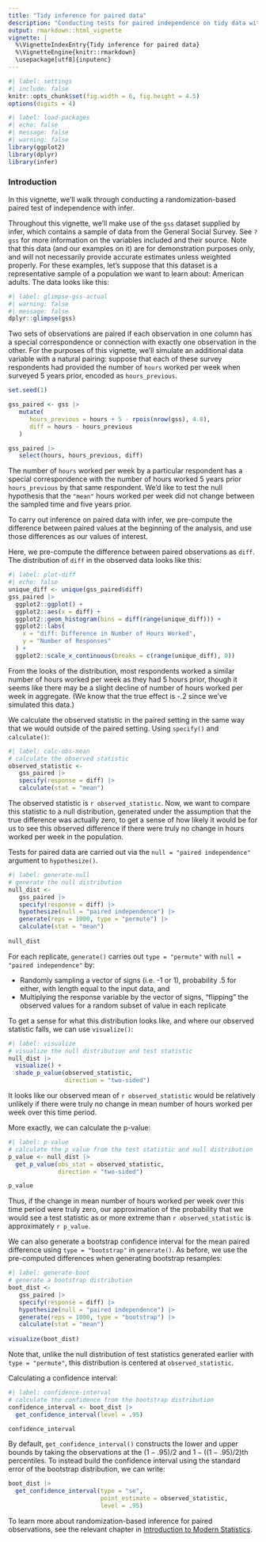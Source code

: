 ```yaml
---
title: "Tidy inference for paired data"
description: "Conducting tests for paired independence on tidy data with infer."
output: rmarkdown::html_vignette
vignette: |
  %\VignetteIndexEntry{Tidy inference for paired data}
  %\VignetteEngine{knitr::rmarkdown}
  \usepackage[utf8]{inputenc}
---
```


```r
#| label: settings
#| include: false
knitr::opts_chunk$set(fig.width = 6, fig.height = 4.5) 
options(digits = 4)
```

```r
#| label: load-packages
#| echo: false
#| message: false
#| warning: false
library(ggplot2)
library(dplyr)
library(infer)
```

### Introduction

In this vignette, we'll walk through conducting a randomization-based paired test of independence with infer.

Throughout this vignette, we'll make use of the `gss` dataset supplied by infer, which contains a sample of data from the General Social Survey. See `?gss` for more information on the variables included and their source. Note that this data (and our examples on it) are for demonstration purposes only, and will not necessarily provide accurate estimates unless weighted properly. For these examples, let's suppose that this dataset is a representative sample of a population we want to learn about: American adults. The data looks like this:

```r
#| label: glimpse-gss-actual
#| warning: false
#| message: false
dplyr::glimpse(gss)
```

Two sets of observations are paired if each observation in one column has a special correspondence or connection with exactly one observation in the other. For the purposes of this vignette, we'll simulate an additional data variable with a natural pairing: suppose that each of these survey respondents had provided the number of `hours` worked per week when surveyed 5 years prior, encoded as `hours_previous`.

```r
set.seed(1)

gss_paired <- gss |>
   mutate(
      hours_previous = hours + 5 - rpois(nrow(gss), 4.8),
      diff = hours - hours_previous
   )

gss_paired |>
   select(hours, hours_previous, diff)
```

The number of `hours` worked per week by a particular respondent has a special correspondence with the number of hours worked 5 years prior `hours_previous` by that same respondent. We'd like to test the null hypothesis that the `"mean"` hours worked per week did not change between the sampled time and five years prior.

To carry out inference on paired data with infer, we pre-compute the difference between paired values at the beginning of the analysis, and use those differences as our values of interest.

Here, we pre-compute the difference between paired observations as `diff`. The distribution of `diff` in the observed data looks like this:

```r
#| label: plot-diff
#| echo: false
unique_diff <- unique(gss_paired$diff)
gss_paired |>
  ggplot2::ggplot() +
  ggplot2::aes(x = diff) +
  ggplot2::geom_histogram(bins = diff(range(unique_diff))) +
  ggplot2::labs(
    x = "diff: Difference in Number of Hours Worked",
    y = "Number of Responses"
  ) +
  ggplot2::scale_x_continuous(breaks = c(range(unique_diff), 0))
```

From the looks of the distribution, most respondents worked a similar number of hours worked per week as they had 5 hours prior, though it seems like there may be a slight decline of number of hours worked per week in aggregate. (We know that the true effect is -.2 since we've simulated this data.)

We calculate the observed statistic in the paired setting in the same way that we would outside of the paired setting. Using `specify()` and `calculate()`:

```r
#| label: calc-obs-mean
# calculate the observed statistic
observed_statistic <- 
   gss_paired |> 
   specify(response = diff) |> 
   calculate(stat = "mean")
```

The observed statistic is `r observed_statistic`. Now, we want to compare this statistic to a null distribution, generated under the assumption that the true difference was actually zero, to get a sense of how likely it would be for us to see this observed difference if there were truly no change in hours worked per week in the population.

Tests for paired data are carried out via the `null = "paired independence"` argument to `hypothesize()`.

```r
#| label: generate-null
# generate the null distribution
null_dist <- 
   gss_paired |> 
   specify(response = diff) |> 
   hypothesize(null = "paired independence") |>
   generate(reps = 1000, type = "permute") |>
   calculate(stat = "mean")
   
null_dist
```

For each replicate, `generate()` carries out `type = "permute"` with `null = "paired independence"` by:

* Randomly sampling a vector of signs (i.e. -1 or 1), probability .5 for either, with length equal to the input data, and
* Multiplying the response variable by the vector of signs, "flipping" the observed values for a random subset of value in each replicate

To get a sense for what this distribution looks like, and where our observed statistic falls, we can use `visualize()`:

```r
#| label: visualize
# visualize the null distribution and test statistic
null_dist |>
  visualize() + 
  shade_p_value(observed_statistic,
                direction = "two-sided")
```

It looks like our observed mean of `r observed_statistic` would be relatively unlikely if there were truly no change in mean number of hours worked per week over this time period.

More exactly, we can calculate the p-value:

```r
#| label: p-value
# calculate the p value from the test statistic and null distribution
p_value <- null_dist |>
  get_p_value(obs_stat = observed_statistic,
              direction = "two-sided")

p_value
```

Thus, if the change in mean number of hours worked per week over this time period were truly zero, our approximation of the probability that we would see a test statistic as or more extreme than `r observed_statistic` is approximately `r p_value`.

We can also generate a bootstrap confidence interval for the mean paired difference using `type = "bootstrap"` in `generate()`. As before, we use the pre-computed differences when generating bootstrap resamples:

```r
#| label: generate-boot
# generate a bootstrap distribution
boot_dist <- 
   gss_paired |> 
   specify(response = diff) |> 
   hypothesize(null = "paired independence") |>
   generate(reps = 1000, type = "bootstrap") |>
   calculate(stat = "mean")
   
visualize(boot_dist)
```

Note that, unlike the null distribution of test statistics generated earlier with `type = "permute"`, this distribution is centered at `observed_statistic`. 

Calculating a confidence interval:

```r
#| label: confidence-interval
# calculate the confidence from the bootstrap distribution
confidence_interval <- boot_dist |>
  get_confidence_interval(level = .95)

confidence_interval
```

By default, `get_confidence_interval()` constructs the lower and upper bounds by taking the observations at the $(1 - .95) / 2$ and $1 - ((1-.95) / 2)$th percentiles. To instead build the confidence interval using the standard error of the bootstrap distribution, we can write:

```r
boot_dist |>
  get_confidence_interval(type = "se",
                          point_estimate = observed_statistic,
                          level = .95)
```

To learn more about randomization-based inference for paired observations, see the relevant chapter in [Introduction to Modern Statistics](https://openintro-ims.netlify.app/inference-paired-means.html).
